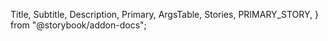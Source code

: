 

  Title,
  Subtitle,
  Description,
  Primary,
  ArgsTable,
  Stories,
  PRIMARY_STORY,
} from "@storybook/addon-docs";

<Meta name="List Overview" of={ComponentStories} />

<header>
  <span className="sb-ui5-title">
    <Title />
  </span>
  {componentInfo.since && (
    <span className="sb-ui5-component-heading-since">
      <b>v{componentInfo.since}</b>
    </span>
  )}
</header>
<div className="sb-ui5-component-package">
  <b>{componentInfo.package}</b>
</div>
<h2 className="sb-ui5-control-tag">&lt;{componentInfo.tagName}&gt;</h2>
<Subtitle />
<Description />
<br />
<Primary />
<ArgsTable story={PRIMARY_STORY} />
{!componentInfo.showDefaultStoryOnly && <Stories />}
<Footer />
